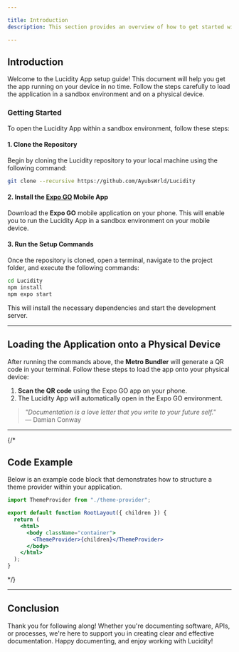 ```yaml
---

title: Introduction  
description: This section provides an overview of how to get started with loading the Lucidity application on your phone.

---
```


## Introduction

Welcome to the Lucidity App setup guide! This document will help you get the app running on your device in no time. Follow the steps carefully to load the application in a sandbox environment and on a physical device.

### Getting Started

To open the Lucidity App within a sandbox environment, follow these steps:

#### 1. Clone the Repository

Begin by cloning the Lucidity repository to your local machine using the following command:

```bash {7} 
git clone --recursive https://github.com/AyubsWrld/Lucidity
```

#### 2. Install the [Expo GO](https://expo.dev/go) Mobile App

Download the **Expo GO** mobile application on your phone. This will enable you to run the Lucidity App in a sandbox environment on your mobile device.

#### 3. Run the Setup Commands

Once the repository is cloned, open a terminal, navigate to the project folder, and execute the following commands:

```bash {7} 
cd Lucidity
npm install
npm expo start 
```

This will install the necessary dependencies and start the development server.

---

## Loading the Application onto a Physical Device

After running the commands above, the **Metro Bundler** will generate a QR code in your terminal. Follow these steps to load the app onto your physical device:

1. **Scan the QR code** using the Expo GO app on your phone.
2. The Lucidity App will automatically open in the Expo GO environment.

> *"Documentation is a love letter that you write to your future self."*  
> — Damian Conway

---

{/* 
## Code Example

Below is an example code block that demonstrates how to structure a theme provider within your application. 

```jsx {7} showLineNumbers
import ThemeProvider from "./theme-provider";

export default function RootLayout({ children }) {
  return (
    <html>
      <body className="container">
        <ThemeProvider>{children}</ThemeProvider>
      </body>
    </html>
  );
}
``` 
*/}

---

## Conclusion

Thank you for following along! Whether you're documenting software, APIs, or processes, we're here to support you in creating clear and effective documentation. Happy documenting, and enjoy working with Lucidity!

